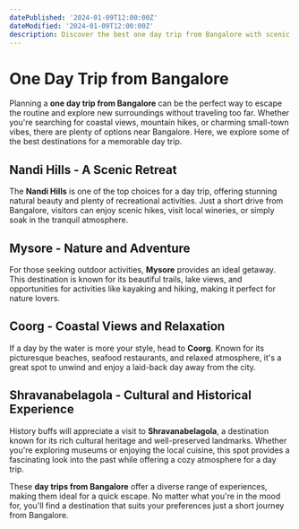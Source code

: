 ```yaml
---
datePublished: '2024-01-09T12:00:00Z'
dateModified: '2024-01-09T12:00:00Z'
description: Discover the best one day trip from Bangalore with scenic destinations, exciting activities, and top recommendations for a perfect getaway.
---
```


# One Day Trip from Bangalore

Planning a **one day trip from Bangalore** can be the perfect way to escape the routine and explore new surroundings without traveling too far. Whether you're searching for coastal views, mountain hikes, or charming small-town vibes, there are plenty of options near Bangalore. Here, we explore some of the best destinations for a memorable day trip.

## Nandi Hills - A Scenic Retreat

The **Nandi Hills** is one of the top choices for a day trip, offering stunning natural beauty and plenty of recreational activities. Just a short drive from Bangalore, visitors can enjoy scenic hikes, visit local wineries, or simply soak in the tranquil atmosphere.

<PromotionSection />

## Mysore - Nature and Adventure

For those seeking outdoor activities, **Mysore** provides an ideal getaway. This destination is known for its beautiful trails, lake views, and opportunities for activities like kayaking and hiking, making it perfect for nature lovers.

## Coorg - Coastal Views and Relaxation

If a day by the water is more your style, head to **Coorg**. Known for its picturesque beaches, seafood restaurants, and relaxed atmosphere, it's a great spot to unwind and enjoy a laid-back day away from the city.

## Shravanabelagola - Cultural and Historical Experience

History buffs will appreciate a visit to **Shravanabelagola**, a destination known for its rich cultural heritage and well-preserved landmarks. Whether you're exploring museums or enjoying the local cuisine, this spot provides a fascinating look into the past while offering a cozy atmosphere for a day trip.

These **day trips from Bangalore** offer a diverse range of experiences, making them ideal for a quick escape. No matter what you're in the mood for, you'll find a destination that suits your preferences just a short journey from Bangalore.
